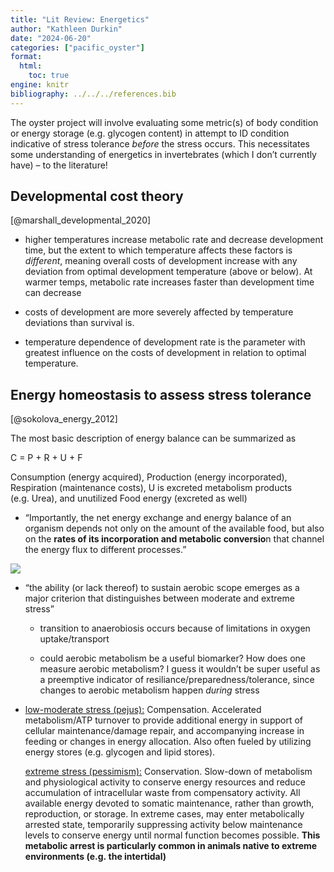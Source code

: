 ```yaml
---
title: "Lit Review: Energetics"
author: "Kathleen Durkin"
date: "2024-06-20"
categories: ["pacific_oyster"]
format:
  html:
    toc: true
engine: knitr
bibliography: ../../../references.bib
---
```


The oyster project will involve evaluating some metric(s) of body condition or energy storage (e.g. glycogen content) in attempt to ID condition indicative of stress tolerance *before* the stress occurs. This necessitates some understanding of energetics in invertebrates (which I don't currently have) -- to the literature!

## Developmental cost theory

[@marshall_developmental_2020]

-   higher temperatures increase metabolic rate and decrease development time, but the extent to which temperature affects these factors is *different*, meaning overall costs of development increase with any deviation from optimal development temperature (above or below). At warmer temps, metabolic rate increases faster than development time can decrease

-   costs of development are more severely affected by temperature deviations than survival is.

-   temperature dependence of development rate is the parameter with greatest influence on the costs of development in relation to optimal temperature.

## Energy homeostasis to assess stress tolerance 

[@sokolova_energy_2012]

The most basic description of energy balance can be summarized as

C = P + R + U + F

Consumption (energy acquired), Production (energy incorporated), Respiration (maintenance costs), U is excreted metabolism products (e.g. Urea), and unutilized Food energy (excreted as well)

-   "Importantly, the net energy exchange and energy balance of an organism depends not only on the amount of the available food, but also on the **rates of its incorporation and metabolic conversio**n that channel the energy flux to different processes."

![](https://ars.els-cdn.com/content/image/1-s2.0-S0141113612000712-gr1.jpg)

-   "the ability (or lack thereof) to sustain aerobic scope emerges as a major criterion that distinguishes between moderate and extreme stress"

    -   transition to anaerobiosis occurs because of limitations in oxygen uptake/transport

    -   could aerobic metabolism be a useful biomarker? How does one measure aerobic metabolism? I guess it wouldn't be super useful as a preemptive indicator of resiliance/preparedness/tolerance, since changes to aerobic metabolism happen *during* stress

-   [low-moderate stress (pejus):]{.underline} Compensation. Accelerated metabolism/ATP turnover to provide additional energy in support of cellular maintenance/damage repair, and accompanying increase in feeding or changes in energy allocation. Also often fueled by utilizing energy stores (e.g. glycogen and lipid stores).

    [extreme stress (pessimism):]{.underline} Conservation. Slow-down of metabolism and physiological activity to conserve energy resources and reduce accumulation of intracellular waste from compensatory activity. All available energy devoted to somatic maintenance, rather than growth, reproduction, or storage. In extreme cases, may enter metabolically arrested state, temporarily suppressing activity below maintenance levels to conserve energy until normal function becomes possible. **This metabolic arrest is particularly common in animals native to extreme environments (e.g. the intertidal)**
